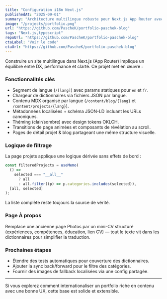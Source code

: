 ```yaml
---
title: "Configuration i18n Next.js"
publishedAt: "2025-09-01"
summary: "Architecture multilingue robuste pour Next.js App Router avec dictionnaires dynamiques et routes localisées."
image: "/projects/portfolio.png"
url: "https://github.com/PascheK/portfolio-paschek-blog"
tags: "Next.js,typescript"
repoUrl: "https://github.com/PascheK/portfolio-paschek-blog"
ctaLabel: "Voir le code"
ctaUrl: "https://github.com/PascheK/portfolio-paschek-blog"
---
```


Construire un site multilingue dans Next.js (App Router) implique un équilibre entre DX, performance et clarté. Ce projet met en œuvre :

### Fonctionnalités clés

- Segment de langue (`/[lang]`) avec params statiques pour `en` et `fr`.
- Chargeur de dictionnaires via fichiers JSON par langue.
- Contenu MDX organisé par langue (`/content/blog/{lang}` et `/content/projects/{lang}`).
- Métadonnées localisées + schéma JSON-LD incluant les URLs canoniques.
- Théming (clair/sombre) avec design tokens OKLCH.
- Transitions de page animées et composants de révélation au scroll.
- Pages de détail projet & blog partageant une même structure visuelle.

### Logique de filtrage

La page projets applique une logique dérivée sans effets de bord :

```ts
const filteredProjects = useMemo(
  () =>
    selected === "__all__"
      ? all
      : all.filter((p) => p.categories.includes(selected)),
  [all, selected]
);
```

La liste complète reste toujours la source de vérité.

### Page À propos

Remplace une ancienne page Photos par un mini-CV structuré (expériences, compétences, éducation, lien CV) — tout le texte vit dans les dictionnaires pour simplifier la traduction.

### Prochaines étapes

- Étendre des tests automatiques pour couverture des dictionnaires.
- Ajouter la sync back/forward pour le filtre des catégories.
- Fournir des images de fallback localisées via une config partagée.

---

Si vous explorez comment internationaliser un portfolio riche en contenu avec une bonne UX, cette base est solide et extensible.
